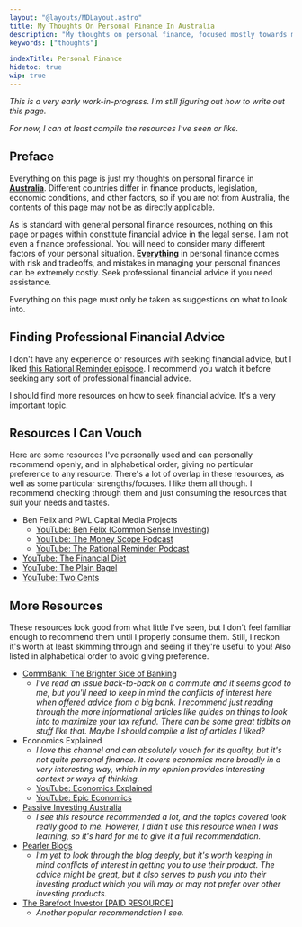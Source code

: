```yaml
---
layout: "@layouts/MDLayout.astro"
title: My Thoughts On Personal Finance In Australia
description: "My thoughts on personal finance, focused mostly towards my particular situation as an Australian professional with a habit of frugality, and also including my thoughts on what I reckon other Australians should look into. My website does not constitute personal financial advice. I just provide ideas on what to look into."
keywords: ["thoughts"]

indexTitle: Personal Finance
hidetoc: true
wip: true
---
```


*This is a very early work-in-progress. I'm still figuring out how to write out this page.*

*For now, I can at least compile the resources I've seen or like.*

## Preface

Everything on this page is just my thoughts on personal finance in <u>**Australia**</u>. Different countries differ in finance products, legislation, economic conditions, and other factors, so if you are not from Australia, the contents of this page may not be as directly applicable.

As is standard with general personal finance resources, nothing on this page or pages within constitute financial advice in the legal sense. I am not even a finance professional. You will need to consider many different factors of your personal situation. <u>**Everything**</u> in personal finance comes with risk and tradeoffs, and mistakes in managing your personal finances can be extremely costly. Seek professional financial advice if you need assistance.

Everything on this page must only be taken as suggestions on what to look into.

## Finding Professional Financial Advice

I don't have any experience or resources with seeking financial advice, but I liked [this Rational Reminder episode](https://www.youtube.com/watch?v=zKlmgA4P4ME). I recommend you watch it before seeking any sort of professional financial advice.

I should find more resources on how to seek financial advice. It's a very important topic.

## Resources I Can Vouch

Here are some resources I've personally used and can personally recommend openly, and in alphabetical order, giving no particular preference to any resource. There's a lot of overlap in these resources, as well as some particular strengths/focuses. I like them all though. I recommend checking through them and just consuming the resources that suit your needs and tastes.

- Ben Felix and PWL Capital Media Projects
    - [YouTube: Ben Felix (Common Sense Investing)](https://www.youtube.com/@BenFelixCSI)
    - [YouTube: The Money Scope Podcast](https://www.youtube.com/@moneyscopepod)
    - [YouTube: The Rational Reminder Podcast](https://www.youtube.com/@rationalreminder)
- [YouTube: The Financial Diet](https://www.youtube.com/c/thefinancialdiet)
- [YouTube: The Plain Bagel](https://www.youtube.com/c/ThePlainBagel)
- [YouTube: Two Cents](https://www.youtube.com/c/TwoCentsPBS)

## More Resources

These resources look good from what little I've seen, but I don't feel familiar enough to recommend them until I properly consume them. Still, I reckon it's worth at least skimming through and seeing if they're useful to you! Also listed in alphabetical order to avoid giving preference.

- [CommBank: The Brighter Side of Banking](https://www.commbank.com.au/brighter.html)
    - *I've read an issue back-to-back on a commute and it seems good to me, but you'll need to keep in mind the conflicts of interest here when offered advice from a big bank. I recommend just reading through the more informational articles like guides on things to look into to maximize your tax refund. There can be some great tidbits on stuff like that. Maybe I should compile a list of articles I liked?*
- Economics Explained
    - *I love this channel and can absolutely vouch for its quality, but it's not quite personal finance. It covers economics more broadly in a very interesting way, which in my opinion provides interesting context or ways of thinking.*
    - [YouTube: Economics Explained](https://www.youtube.com/c/EconomicsExplained)
    - [YouTube: Epic Economics](https://www.youtube.com/@EconomicsIsEpic)
- [Passive Investing Australia](https://passiveinvestingaustralia.com/)
    - *I see this resource recommended a lot, and the topics covered look really good to me. However, I didn't use this resource when I was learning, so it's hard for me to give it a full recommendation.*
- [Pearler Blogs](https://pearler.com/explore/learn)
    - *I'm yet to look through the blog deeply, but it's worth keeping in mind conflicts of interest in getting you to use their product. The advice might be great, but it also serves to push you into their investing product which you will may or may not prefer over other investing products.*
- [The Barefoot Investor [PAID RESOURCE]](https://www.barefootinvestor.com/)
    - *Another popular recommendation I see.*

